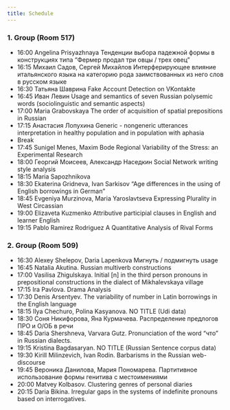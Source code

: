 ```yaml
---
title: Schedule
---
```


### 1. Group (Room 517)

* 16:00	Angelina Prisyazhnaya Тенденции выбора падежной формы в конструкциях типа "Фермер продал три овцы / трех овец"
* 16:15 Михаил Садов, Сергей Михайлов Интерферирующее влияние итальянского языка на категорию рода заимствованных из него слов в русском языке
* 16:30 Татьяна Шаврина Fake Account Detection on VKontakte
* 16:45 Иван Левин Usage and semantics of seven Russian polysemic words (sociolinguistic and semantic aspects)
* 17:00 Maria Grabovskaya The order of acquisition of spatial prepositions in Russian
* 17:15 Анастасия Лопухина Generic - nongeneric utterances interpretation in healthy population and in population with aphasia
* Break
* 17:45 Sunigel Menes, Maxim Bode Regional Variability of the Stress: an Experimental Research
* 18:00 Георгий Моисеев, Александр Наседкин Social Network writing style analysis
* 18:15 Maria Sapozhnikova
* 18:30 Ekaterina Gridneva, Ivan Sarkisov "Age differences in the using of English borrowings in German"
* 18:45 Evgeniya Murzinova, Maria Yaroslavtseva Expressing Plurality in West Circassian
* 19:00 Elizaveta Kuzmenko Attributive participial clauses in English and learner English
* 19:15	Pablo Ramirez Rodriguez A Quantitative Analysis of Rival Forms

### 2. Group (Room 509)

* 16:30 Alexey Shelepov, Daria Lapenkova Мигнуть / подмигнуть usage
* 16:45 Natalia Akutina. Russian multiverb constructions
* 17:00 Vasilisa Zhigulskaya. Initial [n] in the third person pronouns in prepositional constructions in the dialect of Mikhalevskaya village
* 17:15 Ira Pavlova. Drama Analysis
* 17:30 Denis Arsentyev. The variability of number in Latin borrowings in the English language
* 18:15 Ilya Chechuro, Polina Kasyanova. NO TITLE (Udi data)
* 18:30 Соня Никифорова, Яна Курмачева. Распределение предлогов ПРО и О/ОБ в речи
* 18:45 Daria Shershneva, Varvara Gutz. Pronunciation of the word “что” in Russian dialects.
* 19:15 Kristina Bagdasaryan. NO TITLE (Russian Sentence corpus data)
* 19:30 Kirill Milinzevich, Ivan Rodin. Barbarisms in the Russian web-discourse
* 19:45 Вероника Данилова, Мария Пономарева. Партитивное использование формы генитива с местоимениями
* 20:00 Matvey Kolbasov. Clustering genres of personal diaries
* 20:15 Daria Bikina. Irregular gaps in the systems of indefinite pronouns based on interrogatives.